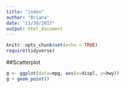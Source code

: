 ```yaml
---
title: "index"
author: "Briana"
date: "11/30/2017"
output: html_document
---
```


```r
knitr::opts_chunk$set(echo = TRUE)
require(tidyverse)
```

##Scatterplot
```r
g <- ggplot(data=mpg, aes(x=displ, y=hwy))
g + geom_point()
```



```r

```

